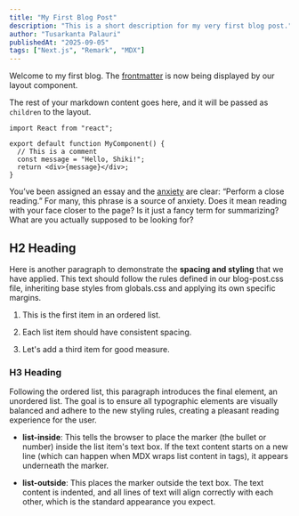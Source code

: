 ```yaml
---
title: "My First Blog Post"
description: "This is a short description for my very first blog post."
author: "Tusarkanta Palauri"
publishedAt: "2025-09-05"
tags: ["Next.js", "Remark", "MDX"]
---
```



<BlogPostLayout frontmatter={frontmatter}>

Welcome to my first blog. The [frontmatter](/about) is now being displayed by our layout component.

The rest of your markdown content goes here, and it will be passed as `children` to the layout.

```tsx title="app/components/my-component.tsx" showLineNumbers {4}
import React from "react";

export default function MyComponent() {
  // This is a comment
  const message = "Hello, Shiki!";
  return <div>{message}</div>;
}
```

You’ve been assigned an essay and the [anxiety](https://google.com) are clear: “Perform a close reading.” For many, this phrase is a source of anxiety. Does it mean reading with your face closer to the page? Is it just a fancy term for summarizing? What are you actually supposed to be looking for?

## H2 Heading

Here is another paragraph to demonstrate the **spacing and styling** that we have applied. This text should follow the rules defined in our blog-post.css file, inheriting base styles from globals.css and applying its own specific margins.

1. This is the first item in an ordered list.

2. Each list item should have consistent spacing.

3. Let's add a third item for good measure.

### H3 Heading

Following the ordered list, this paragraph introduces the final element, an unordered list. The goal is to ensure all typographic elements are visually balanced and adhere to the new styling rules, creating a pleasant reading experience for the user.

- **list-inside**: This tells the browser to place the marker (the bullet or number) inside the list item's text box. If the text content starts on a new line (which can happen when MDX wraps list content in tags), it appears underneath the marker.

- **list-outside**: This places the marker outside the text box. The text content is indented, and all lines of text will align correctly with each other, which is the standard appearance you expect.

</BlogPostLayout>
